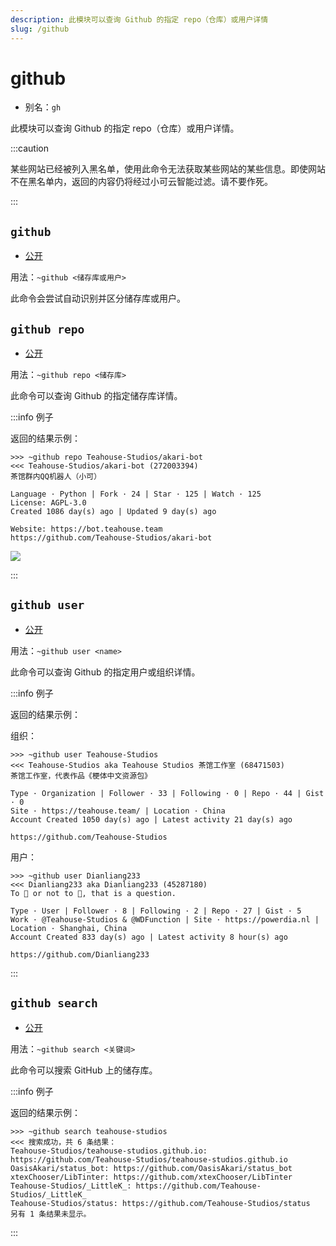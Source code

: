 ```yaml
---
description: 此模块可以查询 Github 的指定 repo（仓库）或用户详情
slug: /github
---
```


# github

- 别名：`gh`

此模块可以查询 Github 的指定 repo（仓库）或用户详情。

:::caution

某些网站已经被列入黑名单，使用此命令无法获取某些网站的某些信息。即使网站不在黑名单内，返回的内容仍将经过小可云智能过滤。请不要作死。

:::

## `github`

- [公开](permissions)

用法：`~github <储存库或用户>`

此命令会尝试自动识别并区分储存库或用户。

## `github repo`

- [公开](permissions)

用法：`~github repo <储存库>`

此命令可以查询 Github 的指定储存库详情。

:::info 例子

返回的结果示例：

```
>>> ~github repo Teahouse-Studios/akari-bot
<<< Teahouse-Studios/akari-bot (272003394)
茶馆群内QQ机器人（小可）

Language · Python | Fork · 24 | Star · 125 | Watch · 125
License: AGPL-3.0
Created 1086 day(s) ago | Updated 9 day(s) ago

Website: https://bot.teahouse.team
https://github.com/Teahouse-Studios/akari-bot
```
![](https://s1.ax1x.com/2023/09/08/pPyIk01.png)

:::

## `github user`

- [公开](permissions)

用法：`~github user <name>`

此命令可以查询 Github 的指定用户或组织详情。

:::info 例子

返回的结果示例：

组织：

```
>>> ~github user Teahouse-Studios
<<< Teahouse-Studios aka Teahouse Studios 茶馆工作室 (68471503)
茶馆工作室，代表作品《梗体中文资源包》

Type · Organization | Follower · 33 | Following · 0 | Repo · 44 | Gist · 0
Site · https://teahouse.team/ | Location · China
Account Created 1050 day(s) ago | Latest activity 21 day(s) ago

https://github.com/Teahouse-Studios
```

用户：

```
>>> ~github user Dianliang233
<<< Dianliang233 aka Dianliang233 (45287180)
To 🐝 or not to 🐝, that is a question.

Type · User | Follower · 8 | Following · 2 | Repo · 27 | Gist · 5
Work · @Teahouse-Studios & @WDFunction | Site · https://powerdia.nl | Location · Shanghai, China
Account Created 833 day(s) ago | Latest activity 8 hour(s) ago

https://github.com/Dianliang233
```

:::

## `github search`

- [公开](permissions)

用法：`~github search <关键词>`

此命令可以搜索 GitHub 上的储存库。

:::info 例子

返回的结果示例：

```
>>> ~github search teahouse-studios
<<< 搜索成功，共 6 条结果：
Teahouse-Studios/teahouse-studios.github.io: https://github.com/Teahouse-Studios/teahouse-studios.github.io
OasisAkari/status_bot: https://github.com/OasisAkari/status_bot
xtexChooser/LibTinter: https://github.com/xtexChooser/LibTinter
Teahouse-Studios/_LittleK_: https://github.com/Teahouse-Studios/_LittleK_
Teahouse-Studios/status: https://github.com/Teahouse-Studios/status
另有 1 条结果未显示。
```

:::